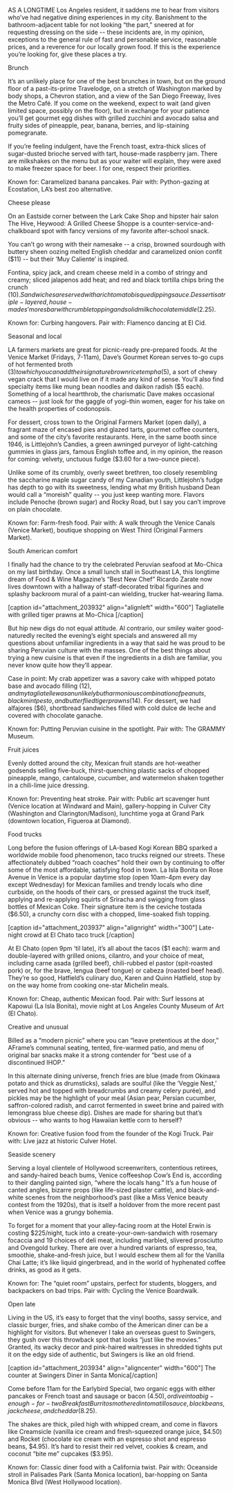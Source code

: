 

AS A LONGTIME Los Angeles resident, it saddens me to hear from visitors who’ve had negative dining experiences in my city. Banishment to the bathroom-adjacent table for not looking “the part,” sneered at for requesting dressing on the side -- these incidents are, in my opinion, exceptions to the general rule of fast and personable service, reasonable prices, and a reverence for our locally grown food. If this is the experience you’re looking for, give these places a try.
 
Brunch
 
It’s an unlikely place for one of the best brunches in town, but on the ground floor of a past-its-prime Travelodge, on a stretch of Washington marked by body shops, a Chevron station, and a view of the San Diego Freeway, lives the Metro Café. If you come on the weekend, expect to wait (and given limited space, possibly on the floor), but in exchange for your patience you’ll get gourmet egg dishes with grilled zucchini and avocado salsa and fruity sides of pineapple, pear, banana, berries, and lip-staining pomegranate.
 
If you’re feeling indulgent, have the French toast, extra-thick slices of sugar-dusted brioche served with tart, house-made raspberry jam. There are milkshakes on the menu but as your waiter will explain, they were axed to make freezer space for beer. I for one, respect their priorities.
 
Known for: Caramelized banana pancakes.
Pair with: Python-gazing at Ecostation, LA’s best zoo alternative.
 
Cheese please    
 
On an Eastside corner between the Lark Cake Shop and hipster hair salon The Hive, Heywood: A Grilled Cheese Shoppe is a counter-service-and-chalkboard spot with fancy versions of my favorite after-school snack. 

You can’t go wrong with their namesake -- a crisp, browned sourdough with buttery sheen oozing melted English cheddar and caramelized onion confit ($11) -- but their ‘Muy Caliente’ is inspired. 
 
Fontina, spicy jack, and cream cheese meld in a combo of stringy and creamy; sliced jalapenos add heat; and red and black tortilla chips bring the crunch ($10). Sandwiches are served with a rich tomato bisque dipping sauce. Dessert is a triple-layered, house-made s’mores bar with crumble topping and solid milk chocolate middle ($2.25). 
 
Known for: Curbing hangovers. 
Pair with: Flamenco dancing at El Cid.
 
Seasonal and local  
 
LA farmers markets are great for picnic-ready pre-prepared foods. At the Venice Market (Fridays, 7-11am), Dave’s Gourmet Korean serves to-go cups of hot fermented broth ($3) to which you can add their signature brown rice tempha ($5), a sort of chewy vegan crack that I would live on if it made any kind of sense. You'll also find specialty items like mung bean noodles and daikon radish ($5 each). Something of a local heartthrob, the charismatic Dave makes occasional cameos -- just look for the gaggle of yogi-thin women, eager for his take on the health properties of codonopsis.
 
For dessert, cross town to the Original Farmers Market (open daily), a fragrant maze of encased pies and glazed tarts, gourmet coffee counters, and some of the city’s favorite restaurants. Here, in the same booth since 1946, is Littlejohn’s Candies, a green awninged purveyor of light-catching gummies in glass jars, famous English toffee and, in my opinion, the reason for coming: velvety, unctuous fudge ($3.60 for a two-ounce piece).
 
Unlike some of its crumbly, overly sweet brethren, too closely resembling the saccharine maple sugar candy of my Canadian youth, Littlejohn’s fudge has depth to go with its sweetness, lending what my British husband Dean would call a “moreish” quality -- you just keep wanting more. Flavors include Penoche (brown sugar) and Rocky Road, but I say you can’t improve on plain chocolate.
 
Known for: Farm-fresh food.
Pair with: A walk through the Venice Canals (Venice Market), boutique shopping on West Third (Original Farmers Market). 
 
South American comfort  
 
I finally had the chance to try the celebrated Peruvian seafood at Mo-Chica on my last birthday. Once a small lunch stall in Southeast LA, this longtime dream of Food & Wine Magazine’s “Best New Chef” Ricardo Zarate now lives downtown with a hallway of staff-decorated tribal figurines and splashy backroom mural of a paint-can wielding, trucker hat-wearing llama.  

[caption id="attachment_203932" align="alignleft" width="600"] Tagliatelle with grilled tiger prawns at Mo-Chica  [/caption]

But hip new digs do not equal attitude. Al contrario, our smiley waiter good-naturedly recited the evening’s eight specials and answered all my questions about unfamiliar ingredients in a way that said he was proud to be sharing Peruvian culture with the masses. One of the best things about trying a new cuisine is that even if the ingredients in a dish are familiar, you never know quite how they’ll appear. 
 
Case in point: My crab appetizer was a savory cake with whipped potato base and avocado filling ($12), and my tagliatelle was an unlikely but harmonious combination of peanuts, black mint pesto, and butterflied tiger prawns ($14). For dessert, we had alfajores ($6), shortbread sandwiches filled with cold dulce de leche and covered with chocolate ganache.
 
Known for: Putting Peruvian cuisine in the spotlight.
Pair with: The GRAMMY Museum.
 
Fruit juices
 
Evenly dotted around the city, Mexican fruit stands are hot-weather godsends selling five-buck, thirst-quenching plastic sacks of chopped pineapple, mango, cantaloupe, cucumber, and watermelon shaken together in a chili-lime juice dressing.
 
Known for: Preventing heat stroke.
Pair with: Public art scavenger hunt (Venice location at Windward and Main), gallery-hopping in Culver City (Washington and Clarington/Madison), lunchtime yoga at Grand Park (downtown location, Figueroa at Diamond).
 
Food trucks  
 
Long before the fusion offerings of LA-based Kogi Korean BBQ sparked a worldwide mobile food phenomenon, taco trucks reigned our streets. These affectionately dubbed “roach coaches” hold their own by continuing to offer some of the most affordable, satisfying food in town. La Isla Bonita on Rose Avenue in Venice is a popular daytime stop (open 10am-4pm every day except Wednesday) for Mexican families and trendy locals who dine curbside, on the hoods of their cars, or pressed against the truck itself, applying and re-applying squirts of Sriracha and swigging from glass bottles of Mexican Coke. Their signature item is the ceviche tostada ($6.50), a crunchy corn disc with a chopped, lime-soaked fish topping. 
 
[caption id="attachment_203937" align="alignright" width="300"] Late-night crowd at El Chato taco truck  [/caption]

At El Chato (open 9pm ‘til late), it’s all about the tacos ($1 each): warm and double-layered with grilled onions, cilantro, and your choice of meat, including carne asada (grilled beef), chili-rubbed el pastor (spit-roasted pork) or, for the brave, lengua (beef tongue) or cabeza (roasted beef head). They’re so good, Hatfield’s culinary duo, Karen and Quinn Hatfield, stop by on the way home from cooking one-star Michelin meals. 

Known for: Cheap, authentic Mexican food.
Pair with: Surf lessons at Kapowui (La Isla Bonita), movie night at Los Angeles County Museum of Art (El Chato).
 
Creative and unusual  
 
Billed as a “modern picnic” where you can “leave pretentious at the door,” AFrame’s communal seating, tented, fire-warmed patio, and menu of original bar snacks make it a strong contender for “best use of a discontinued IHOP.”

In this alternate dining universe, french fries are blue (made from Okinawa potato and thick as drumsticks), salads are soulful (like the ‘Veggie Nest,’ served hot and topped with breadcrumbs and creamy celery purée), and pickles may be the highlight of your meal (Asian pear, Persian cucumber, saffron-colored radish, and carrot fermented in sweet brine and paired with lemongrass blue cheese dip). Dishes are made for sharing but that’s obvious -- who wants to hog Hawaiian kettle corn to herself?
 
Known for: Creative fusion food from the founder of the Kogi Truck.
Pair with: Live jazz at historic Culver Hotel.
 
Seaside scenery
 
Serving a loyal clientele of Hollywood screenwriters, contentious retirees, and sandy-haired beach bums, Venice coffeeshop Cow’s End is, according to their dangling painted sign, “where the locals hang.” It’s a fun house of canted angles, bizarre props (like life-sized plaster cattle), and black-and-white scenes from the neighborhood’s past (like a Miss Venice beauty contest from the 1920s), that is itself a holdover from the more recent past when Venice was a grungy bohemia.
 
To forget for a moment that your alley-facing room at the Hotel Erwin is costing $225/night, tuck into a create-your-own-sandwich with rosemary focaccia and 19 choices of deli meat, including marbled, slivered prosciutto and Ovengold turkey. There are over a hundred variants of espresso, tea, smoothie, shake-and-fresh juice, but I would eschew them all for the Vanilla Chai Latte; it’s like liquid gingerbread, and in the world of hyphenated coffee drinks, as good as it gets.
 
Known for: The “quiet room” upstairs, perfect for students, bloggers, and backpackers on bad trips.
Pair with: Cycling the Venice Boardwalk.
 
Open late  
 
Living in the US, it’s easy to forget that the vinyl booths, sassy service, and classic burger, fries, and shake combo of the American diner can be a highlight for visitors. But whenever I take an overseas guest to Swingers, they gush over this throwback spot that looks “just like the movies.” Granted, its wacky decor and pink-haired waitresses in shredded tights put it on the edgy side of authentic, but Swingers is like an old friend.  

[caption id="attachment_203934" align="aligncenter" width="600"] The counter at Swingers Diner in Santa Monica[/caption]
 
Come before 11am for the Earlybird Special, two organic eggs with either pancakes or French toast and sausage or bacon ($4.50), or dive into a big-enough-for-two Breakfast Burrito smothered in tomatillo sauce, black beans, jack cheese, and cheddar ($8.25).  

The shakes are thick, piled high with whipped cream, and come in flavors like Creamsicle (vanilla ice cream and fresh-squeezed orange juice, $4.50) and Rocket (chocolate ice cream with an espresso shot and espresso beans, $4.95). It’s hard to resist their red velvet, cookies & cream, and coconut “bite me” cupcakes ($3.95).  

Known for: Classic diner food with a California twist.
Pair with: Oceanside stroll in Palisades Park (Santa Monica location), bar-hopping on Santa Monica Blvd (West Hollywood location). 